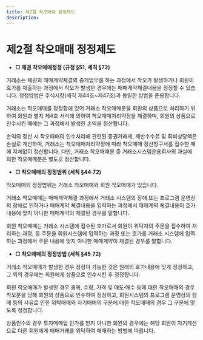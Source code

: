 ```yaml
---
title: 제2절 착오매매 정정제도
description:
---
```


# 제2절 착오매매 정정제도

* **□ 채권 착오매매정정 (규정 §51, 세칙 §72)**

거래소는 채권의 매매계약체결의 중개업무를 하는 과정에서 착오가 발생하거나 회원이 호가를 제출하는 과정에서 착오가 발생한 경우에는 매매계약체결내용을 정정할 수 있습니다. 정정방법은 주식시장(세칙 제44조~제47조)과 동일한 방법을 준용합니다.

거래소는 착오매매를 정정함에 있어 거래소 착오매매분을 회원의 상품으로 처리하기 위하여 회원과 별지 제4호 서식에 의하여 착오매매처리약정을 체결하며, 회원의 상품으로 인수시킨 때에는 그 과정에서 발생한 손익을 정산합니다.

손익의 정산 시 착오매매의 인수처리에 관련된 증권거래세, 제반수수료 및 회비상당액은 손실로 계산하며, 거래소는 착오매매처리약정에 따라 착오매매 정산청구서를 접수한 때에 지체없이 정산합니다. 다만, 거래소 착오매매분 중 거래소시스템운용회사의 과실에 의한 착오매매분은 별도로 정산합니다.

* **□ 착오매매의 정정범위 (세칙 §44·72)**

착오매매의 정정범위는 거래소 착오매매와 회원 착오매매가 있습니다.

거래소 착오매매는 매매계약체결 과정에서 거래소 시스템의 장애 또는 프로그램 운영상의 장애로 인하거나 매매계약 체결내용을 입력하는 과정에서 매매계약 체결내용이 호가내용에 맞지 아니한 매매계약이 체결된 경우를 말합니다.

회원 착오매매는 거래소 시스템에 접수된 호가로서 회원이 위탁자의 주문을 접수하여 처리하는 과정, 동 주문을 회원시스템에 입력하는 과정 또는 호가를 거래소 시스템에 입력하는 과정에서 주문 내용에 맞지 아니한 매매계약이 체결된 경우를 말합니다.

* **□ 착오매매의 정정방법 (세칙 §45·72)**

거래소 착오매매가 발생한 경우 정정이 가능한 것은 원래의 호가내용에 맞게 정정하고, 그 외의 경우에는 회원에게 상품으로 인수시킨 후 정정합니다.

회원 착오매매가 발생한 경우 종목, 수량, 가격 및 매도·매수 등에 대한 착오매매의 경우 착오분을 당해 회원의 상품으로 인수하여 정정하고, 회원시스템의 프로그램 운영상의 장애 등의 사유로 인한 위탁매매와 자기매매의 구분에 대한 착오매매의 경우 그 구분에 맞도록 정정합니다.

상품인수의 경우 투자매매업 인가를 받지 아니한 회원의 경우에는 해당 회원이 자기계산으로 다른 회원에게 매매거래를 위탁하여 매매하는 방법에 따릅니다.


